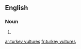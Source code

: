 ==English==

===Noun===
{{head|en|noun plural form}}

# {{plural of|turkey vulture|lang=en}}

[[ar:turkey vultures]]
[[fr:turkey vultures]]